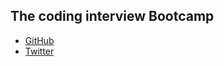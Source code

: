 ## The coding interview Bootcamp

- [GitHub](https://github.com/rojasleon/the-coding-interview-bootcamp)
- [Twitter](https://twitter.com/rojas_leon_)
